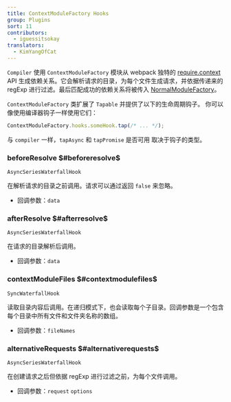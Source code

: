 ```yaml
---
title: ContextModuleFactory Hooks
group: Plugins
sort: 11
contributors:
  - iguessitsokay
translators:
  - KimYangOfCat
---
```


`Compiler` 使用 `ContextModuleFactory` 模块从 webpack 独特的 [require.context](/api/module-methods/#requirecontext) API 生成依赖关系。它会解析请求的目录，为每个文件生成请求，并依据传递来的 regExp 进行过滤。最后匹配成功的依赖关系将被传入 [NormalModuleFactory](/api/normalmodulefactory-hooks)。

`ContextModuleFactory` 类扩展了 `Tapable` 并提供了以下的生命周期钩子。
你可以像使用编译器钩子一样使用它们：

```js
ContextModuleFactory.hooks.someHook.tap(/* ... */);
```

与 `compiler` 一样，`tapAsync` 和 `tapPromise` 是否可用
取决于钩子的类型。

### beforeResolve $#beforeresolve$

`AsyncSeriesWaterfallHook`

在解析请求的目录之前调用。请求可以通过返回 `false` 来忽略。

- 回调参数：`data`

### afterResolve $#afterresolve$

`AsyncSeriesWaterfallHook`

在请求的目录解析后调用。

- 回调参数：`data`

### contextModuleFiles $#contextmodulefiles$

`SyncWaterfallHook`

读取目录内容后调用。在递归模式下，也会读取每个子目录。回调参数是一个包含每个目录中所有文件和文件夹名称的数组。

- 回调参数：`fileNames`

### alternativeRequests $#alternativerequests$

`AsyncSeriesWaterfallHook`

在创建请求之后但依据 regExp 进行过滤之前，为每个文件调用。

- 回调参数：`request` `options`
